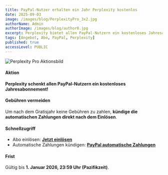 ```yaml
---
title: PayPal-Nutzer erhalten ein Jahr Perplexity kostenlos
date: 2025-09-03
image: /images/blog/PerplexityPro_3x2.jpg
authorName: Admin
authorImage: /images/blog/author0.jpg
excerpt: Perplexity bietet allen PayPal-Nutzern ein kostenloses Jahresabo; nach dem Einlösen kannst du die automatische Verlängerung sofort kündigen. Angebot endet am 01.01.2026 um 23:59 Uhr (Pazifikzeit).
tags: [Angebot, Abo, PayPal, Perplexity]
published: true
accessLevel: PUBLIC
---
```


![Perplexity Pro Aktionsbild](/images/blog/PerplexityPro_3x2.jpg)

#### Aktion

**Perplexity schenkt allen PayPal-Nutzern ein kostenloses Jahresabonnement!**

#### Gebühren vermeiden

Um nach dem Gratisjahr keine Gebühren zu zahlen, **kündige die automatischen Zahlungen direkt nach dem Einlösen**.

#### Schnellzugriff

- Abo einlösen: **[Jetzt einlösen](https://perplexity.ai/join/p/paypal-subscription)**
- Automatische Zahlungen kündigen: **[PayPal automatische Zahlungen](https://paypal.com/myaccount/autopay/)**

#### Frist

Gültig bis **1. Januar 2026, 23:59 Uhr (Pazifikzeit)**.
